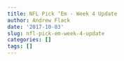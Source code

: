 ```yaml
---
title: NFL Pick ‘Em - Week 4 Update
author: Andrew Flack
date: '2017-10-03'
slug: nfl-pick-em-week-4-update
categories: []
tags: []
---
```


